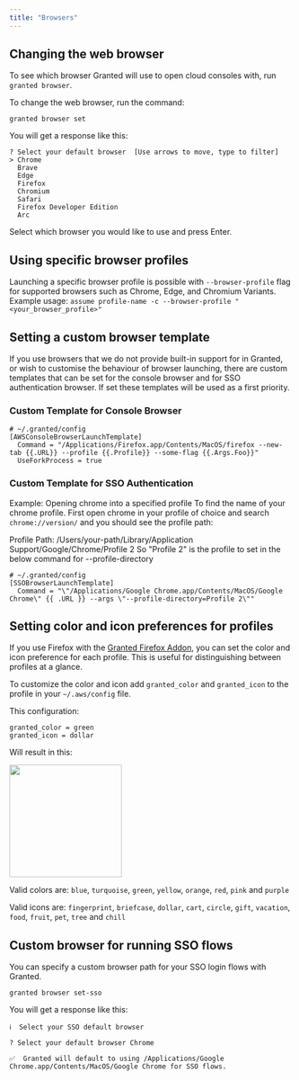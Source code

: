 ```yaml
---
title: "Browsers"
---
```


## Changing the web browser

To see which browser Granted will use to open cloud consoles with, run `granted browser`.

To change the web browser, run the command:

```
granted browser set
```

You will get a response like this:

```
? Select your default browser  [Use arrows to move, type to filter]
> Chrome
  Brave
  Edge
  Firefox
  Chromium
  Safari
  Firefox Developer Edition
  Arc
```

Select which browser you would like to use and press Enter.

## Using specific browser profiles

Launching a specific browser profile is possible with `--browser-profile` flag for supported browsers such as Chrome, Edge, and Chromium Variants. Example usage: `assume profile-name -c --browser-profile "<your_browser_profile>"`

## Setting a custom browser template
If you use browsers that we do not provide built-in support for in Granted, or wish to customise the behaviour of browser launching, there are custom templates that can be set for the console browser and for SSO authentication browser. If set these templates will be used as a first priority.

### Custom Template for Console Browser
```
# ~/.granted/config
[AWSConsoleBrowserLaunchTemplate]
  Command = "/Applications/Firefox.app/Contents/MacOS/firefox --new-tab {{.URL}} --profile {{.Profile}} --some-flag {{.Args.Foo}}"
  UseForkProcess = true
```

### Custom Template for SSO Authentication
Example: Opening chrome into a specified profile
<Info>
To find the name of your chrome profile. First open chrome in your profile of choice and search `chrome://version/` and you should see the profile path:

Profile Path: /Users/your-path/Library/Application Support/Google/Chrome/Profile 2
So "Profile 2" is the profile to set in the below command for --profile-directory
</Info>
```
# ~/.granted/config
[SSOBrowserLaunchTemplate]
  Command = "\"/Applications/Google Chrome.app/Contents/MacOS/Google Chrome\" {{ .URL }} --args \"--profile-directory=Profile 2\""
```

## Setting color and icon preferences for profiles

If you use Firefox with the [Granted Firefox Addon](https://addons.mozilla.org/en-GB/firefox/addon/granted/), you can set the color and icon preference for each profile. This is useful for distinguishing between profiles at a glance.

To customize the color and icon add `granted_color` and `granted_icon` to the profile in your `~/.aws/config` file.

This configuration:

```
granted_color = green
granted_icon = dollar
```

Will result in this:

<img height="200" src="/images/granted/granted-firefox-custom-color-icon.png" />

Valid colors are: `blue`, `turquoise`, `green`, `yellow`, `orange`, `red`, `pink` and `purple`

Valid icons are: `fingerprint`, `briefcase`, `dollar`, `cart`, `circle`, `gift`, `vacation`, `food`, `fruit`, `pet`, `tree` and `chill`

## Custom browser for running SSO flows

You can specify a custom browser path for your SSO login flows with Granted.

```
granted browser set-sso
```

You will get a response like this:

```
ℹ️  Select your SSO default browser

? Select your default browser Chrome

✅  Granted will default to using /Applications/Google Chrome.app/Contents/MacOS/Google Chrome for SSO flows.
```
